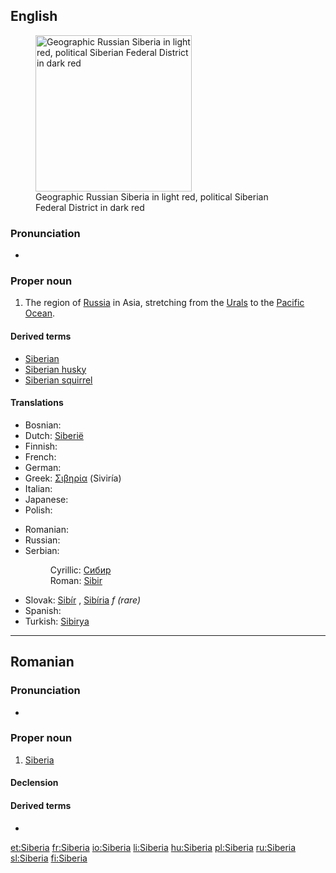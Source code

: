 ==English==
{{wikipedia}}
[[Image:Siberia Federal Subjects.png|thumb|right|250px|Geographic Russian Siberia in light red, political Siberian Federal District in dark red]]

===Pronunciation===
* {{rhymes|ɪəriə}}

===Proper noun===
{{en-proper noun}}

# The region of [[Russia]] in Asia, stretching from the [[Urals]] to the [[Pacific Ocean]].

====Derived terms====
* [[Siberian]]
* [[Siberian husky]]
* [[Siberian squirrel]]

====Translations====
{{trans-top|region of Russia}}
* Bosnian: {{t-|bs|Sibir|m}}
* Dutch: [[Siberië]] {{n}}
* Finnish: {{t+|fi|Siperia}}
* French: {{t+|fr|Sibérie|f}}
* German: {{t+|de|Sibirien|n}}
* Greek: [[Σιβηρία]] (Siviría) {{f}}
* Italian: {{t-|it|Siberia|f}}
* Japanese: {{t-|ja|シベリア|tr=Shiberia|sc=Jpan}}
* Polish: {{t+|pl|Syberia|f}}
{{trans-mid}}
* Romanian: {{t-|ro|Siberia|f}}
* Russian: {{t+|ru|Сибирь|f|tr=Sibír’|sc=Cyrl}}
* Serbian:
*: Cyrillic: [[Сибир#Serbian|Сибир]] {{m}}
*: Roman: [[Sibir#Serbian|Sibir]] {{m}}
* Slovak: [[Sibír]] {{f}}, [[Sibíria]] ''f (rare)''
* Spanish: {{t-|es|Siberia|f}}
* Turkish: [[Sibirya]]
{{trans-bottom}}

----

==Romanian==

===Pronunciation===
* {{IPA|[si'be.ri.a]|lang=ro}}

===Proper noun===
{{infl|ro|proper noun|gender=f}}

# [[#English|Siberia]]

====Declension====
{{ro-country|gend=f|Siberiei}}

====Derived terms====
* {{l|ro|siberian}}

[[et:Siberia]]
[[fr:Siberia]]
[[io:Siberia]]
[[li:Siberia]]
[[hu:Siberia]]
[[pl:Siberia]]
[[ru:Siberia]]
[[sl:Siberia]]
[[fi:Siberia]]